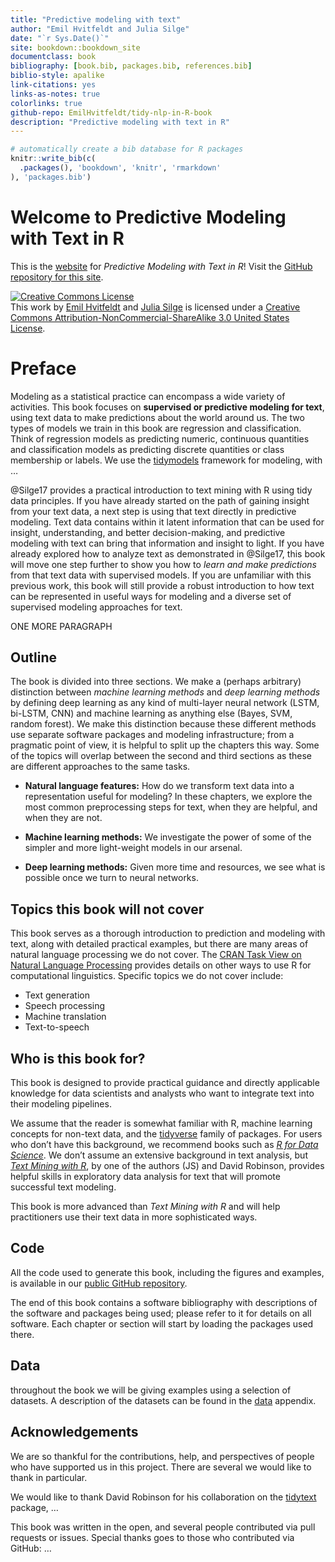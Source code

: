 ```yaml
--- 
title: "Predictive modeling with text"
author: "Emil Hvitfeldt and Julia Silge"
date: "`r Sys.Date()`"
site: bookdown::bookdown_site
documentclass: book
bibliography: [book.bib, packages.bib, references.bib]
biblio-style: apalike
link-citations: yes
links-as-notes: true
colorlinks: true
github-repo: EmilHvitfeldt/tidy-nlp-in-R-book
description: "Predictive modeling with text in R"
---
```


```r
# automatically create a bib database for R packages
knitr::write_bib(c(
  .packages(), 'bookdown', 'knitr', 'rmarkdown'
), 'packages.bib')
```

# Welcome to Predictive Modeling with Text in R {-}

This is the [website](https://text-and-modeling-in-r.netlify.com/) for *Predictive Modeling with Text in R*! Visit the [GitHub repository for this site](https://github.com/EmilHvitfeldt/tidy-nlp-in-R-book).

<a rel="license" href="http://creativecommons.org/licenses/by-nc-sa/3.0/us/"><img alt="Creative Commons License" style="border-width:0" src="https://i.creativecommons.org/l/by-nc-sa/3.0/us/88x31.png" /></a><br />This work by [Emil Hvitfeldt](https://www.hvitfeldt.me/) and [Julia Silge](http://juliasilge.com/) is licensed under a <a rel="license" href="http://creativecommons.org/licenses/by-nc-sa/3.0/us/">Creative Commons Attribution-NonCommercial-ShareAlike 3.0 United States License</a>.


# Preface {-}

Modeling as a statistical practice can encompass a wide variety of activities. This book focuses on **supervised or predictive modeling for text**, using text data to make predictions about the world around us. The two types of models we train in this book are regression and classification. Think of regression models as predicting numeric, continuous quantities and classification models as predicting discrete quantities or class membership or labels. We use the [tidymodels](https://github.com/tidymodels) framework for modeling, with ...

@Silge17 provides a practical introduction to text mining with R using tidy data principles. If you have already started on the path of gaining insight from your text data, a next step is using that text directly in predictive modeling. Text data contains within it latent information that can be used for insight, understanding, and better decision-making, and predictive modeling with text can bring that information and insight to light. If you have already explored how to analyze text as demonstrated in @Silge17, this book will move one step further to show you how to *learn and make predictions* from that text data with supervised models. If you are unfamiliar with this previous work, this book will still provide a robust introduction to how text can be represented in useful ways for modeling and a diverse set of supervised modeling approaches for text.

ONE MORE PARAGRAPH

## Outline {-}

The book is divided into three sections. We make a (perhaps arbitrary) distinction between *machine learning methods* and *deep learning methods* by defining deep learning as any kind of multi-layer neural network (LSTM, bi-LSTM, CNN) and machine learning as anything else (Bayes, SVM, random forest). We make this distinction because these different methods use separate software packages and modeling infrastructure; from a pragmatic point of view, it is helpful to split up the chapters this way. Some of the topics will overlap between the second and third sections as these are different approaches to the same tasks.

- **Natural language features:** How do we transform text data into a representation useful for modeling? In these chapters, we explore the most common preprocessing steps for text, when they are helpful, and when they are not.

- **Machine learning methods:** We investigate the power of some of the simpler and more light-weight models in our arsenal.

- **Deep learning methods:** Given more time and resources, we see what is possible once we turn to neural networks. 

## Topics this book will not cover {-}

This book serves as a thorough introduction to prediction and modeling with text, along with detailed practical examples, but there are many areas of natural language processing we do not cover. The [CRAN Task View on Natural Language Processing](https://cran.r-project.org/web/views/NaturalLanguageProcessing.html) provides details on other ways to use R for computational linguistics. Specific topics we do not cover include:

- Text generation
- Speech processing
- Machine translation
- Text-to-speech

## Who is this book for? {-}

This book is designed to provide practical guidance and directly applicable knowledge for data scientists and analysts who want to integrate text into their modeling pipelines. 

We assume that the reader is somewhat familiar with R, machine learning concepts for non-text data, and the [tidyverse](https://www.tidyverse.org/) family of packages. For users who don't have this background, we recommend books such as [*R for Data Science*](http://r4ds.had.co.nz/). We don't assume an extensive background in text analysis, but [*Text Mining with R*](https://www.tidytextmining.com/), by one of the authors (JS) and David Robinson, provides helpful skills in exploratory data analysis for text that will promote successful text modeling.

This book is more advanced than *Text Mining with R* and will help practitioners use their text data in more sophisticated ways.

## Code {-}

All the code used to generate this book, including the figures and examples, is available in our [public GitHub repository](https://github.com/EmilHvitfeldt/tidy-nlp-in-R-book).  

The end of this book contains a software bibliography with descriptions of the software and packages being used; please refer to it for details on all software. Each chapter or section will start by loading the packages used there.

## Data {-}

throughout the book we will be giving examples using a selection of datasets. A description of the datasets can be found in the [data](#appendixdata) appendix.

## Acknowledgements {-}

We are so thankful for the contributions, help, and perspectives of people who have supported us in this project. There are several we would like to thank in particular.

We would like to thank David Robinson for his collaboration on the [tidytext](https://github.com/juliasilge/tidytext) package, ...

This book was written in the open, and several people contributed via pull requests or issues. Special thanks goes to those who contributed via GitHub: ...
